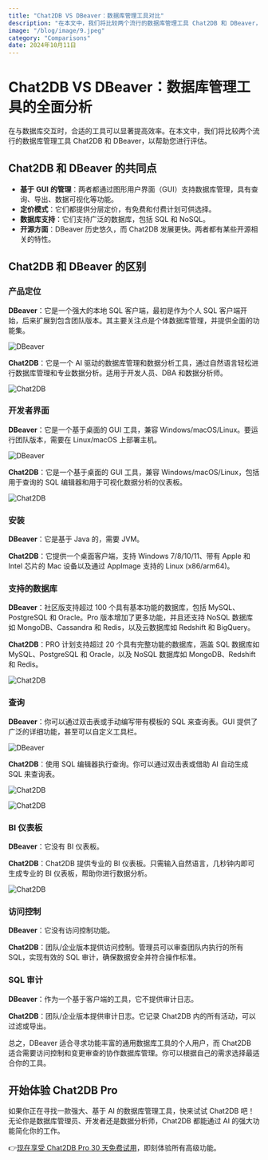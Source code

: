 ```yaml
---
title: "Chat2DB VS DBeaver：数据库管理工具对比"
description: "在本文中，我们将比较两个流行的数据库管理工具 Chat2DB 和 DBeaver，以帮助您进行评估。"
image: "/blog/image/9.jpeg"
category: "Comparisons"
date: 2024年10月11日
---
```


# Chat2DB VS DBeaver：数据库管理工具的全面分析

在与数据库交互时，合适的工具可以显著提高效率。在本文中，我们将比较两个流行的数据库管理工具 Chat2DB 和 DBeaver，以帮助您进行评估。

## Chat2DB 和 DBeaver 的共同点

- **基于** **GUI** **的管理**：两者都通过图形用户界面（GUI）支持数据库管理，具有查询、导出、数据可视化等功能。
- **定价模式**：它们都提供分层定价，有免费和付费计划可供选择。
- **数据库支持**：它们支持广泛的数据库，包括 SQL 和 NoSQL。
- **开源方面**：DBeaver 历史悠久，而 Chat2DB 发展更快。两者都有某些开源相关的特性。

## Chat2DB 和 DBeaver 的区别

### 产品定位

**DBeaver**：它是一个强大的本地 SQL 客户端，最初是作为个人 SQL 客户端开始，后来扩展到包含团队版本。其主要关注点是个体数据库管理，并提供全面的功能集。
  
![DBeaver](/image/blog/dbeaver/1.png)
  
**Chat2DB**：它是一个 AI 驱动的数据库管理和数据分析工具，通过自然语言轻松进行数据库管理和专业数据分析。适用于开发人员、DBA 和数据分析师。
  
![Chat2DB](/image/blog/dbeaver/2.png)

### 开发者界面

**DBeaver**：它是一个基于桌面的 GUI 工具，兼容 Windows/macOS/Linux。要运行团队版本，需要在 Linux/macOS 上部署主机。
  
![DBeaver](/image/blog/dbeaver/3.png)

**Chat2DB**：它是一个基于桌面的 GUI 工具，兼容 Windows/macOS/Linux，包括用于查询的 SQL 编辑器和用于可视化数据分析的仪表板。

![Chat2DB](/image/blog/dbeaver/4.png)
  
### 安装

**DBeaver**：它是基于 Java 的，需要 JVM。

**Chat2DB**：它提供一个桌面客户端，支持 Windows 7/8/10/11、带有 Apple 和 Intel 芯片的 Mac 设备以及通过 AppImage 支持的 Linux (x86/arm64)。

### 支持的数据库

**DBeaver**：社区版支持超过 100 个具有基本功能的数据库，包括 MySQL、PostgreSQL 和 Oracle。Pro 版本增加了更多功能，并且还支持 NoSQL 数据库如 MongoDB、Cassandra 和 Redis，以及云数据库如 Redshift 和 BigQuery。

**Chat2DB**：PRO 计划支持超过 20 个具有完整功能的数据库，涵盖 SQL 数据库如 MySQL、PostgreSQL 和 Oracle，以及 NoSQL 数据库如 MongoDB、Redshift 和 Redis。
  
![Chat2DB](/image/blog/dbeaver/9.png)

### 查询

**DBeaver**：你可以通过双击表或手动编写带有模板的 SQL 来查询表。GUI 提供了广泛的详细功能，甚至可以自定义工具栏。

![DBeaver](/image/blog/dbeaver/6.png)  

**Chat2DB**：使用 SQL 编辑器执行查询。你可以通过双击表或借助 AI 自动生成 SQL 来查询表。

![Chat2DB](/image/blog/dbeaver/7.png)

![Chat2DB](/image/blog/dbeaver/8.png)

### BI 仪表板

**DBeaver**：它没有 BI 仪表板。
  
**Chat2DB**：Chat2DB 提供专业的 BI 仪表板。只需输入自然语言，几秒钟内即可生成专业的 BI 仪表板，帮助你进行数据分析。

  ![Chat2DB](/image/blog/dbeaver/5.png)

### 访问控制

**DBeaver**：它没有访问控制功能。
  
**Chat2DB**：团队/企业版本提供访问控制。管理员可以审查团队内执行的所有 SQL，实现有效的 SQL 审计，确保数据安全并符合操作标准。

### SQL 审计
  
**DBeaver**：作为一个基于客户端的工具，它不提供审计日志。
  
**Chat2DB**：团队/企业版本提供审计日志。它记录 Chat2DB 内的所有活动，可以过滤或导出。

总之，DBeaver 适合寻求功能丰富的通用数据库工具的个人用户，而 Chat2DB 适合需要访问控制和变更审查的协作数据库管理。你可以根据自己的需求选择最适合你的工具。

## 开始体验 Chat2DB Pro

如果你正在寻找一款强大、基于 AI 的数据库管理工具，快来试试 Chat2DB 吧！无论你是数据库管理员、开发者还是数据分析师，Chat2DB 都能通过 AI 的强大功能简化你的工作。

👉[现在享受 Chat2DB Pro 30 天免费试用](https://chat2db.ai/zh-CN/pricing)，即刻体验所有高级功能。
